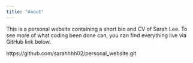 ```yaml
---
title: "About"
---
```


This is a personal website containing a short bio and CV of Sarah Lee. To see more of what coding been done can, you can find everything live via GitHub link below.

https://github.com/sarahhhh02/personal_website.git
